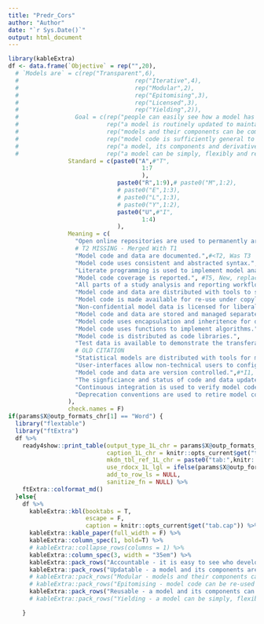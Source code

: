 ```yaml
---
title: "Predr_Cors"
author: "Author"
date: "`r Sys.Date()`"
output: html_document
---
```

```r
library(kableExtra)  
df <- data.frame(`Objective` = rep("",20),
  # `Models are` = c(rep("Transparent",6),
  #                                 rep("Iterative",4),
  #                                 rep("Modular",2),
  #                                 rep("Epitomising",3),
  #                                 rep("Licensed",3),
  #                                 rep("Yielding",2)),
  #                Goal = c(rep("people can easily see how a model has been implemented and tested",6),
  #                         rep("a model is routinely updated to maintain and improve validity",4),
  #                         rep("models and their components can be combined to extend their scope",2),
  #                         rep("model code is sufficiently general to be be re-used in multiple decision contexts",3),
  #                         rep("a model, its components and derivatives are persistently re-usable by other modeller",3),
  #                         rep("a model can be simply, flexibly and reliably used as a decision aid",2)),
                 Standard = c(paste0("A",#"T", 
                                      1:7
                                      ),
                               paste0("R",1:9),# paste0("M",1:2),
                               # paste0("E",1:3),
                               # paste0("L",1:3),
                               # paste0("Y",1:2),
                               paste0("U",#"I",
                                      1:4)
                               ),
                 Meaning = c(
                   "Open online repositories are used to permanently archive, uniquely identify and transparently record authorship and development history of model code and data.",#T1
                   # T2 MISSING - Merged With T1
                   "Model code and data are documented.",#<T2, Was T3
                   "Model code uses consistent and abstracted syntax.",# T3, Was T4 -->
                   "Literate programming is used to implement model analyses.",#T4,Was T5
                   "Model code coverage is reported.", #T5, New, replaces version now moved to T4 
                   "All parts of a study analysis and reporting workflow can be reproduced and/or replicated.", #T6, was T7, Replaces Deleted T6 
                   "Model code and data are distributed with tools to support appropriate citation.",#*L3: New, new location
                   "Model code is made available for re-use under copyleft or permissive licenses.",#L1: **
                   "Non-confidential model data is licensed for liberal re-use (potentially subject to ethical use terms).",#L2
                   "Model code and data are stored and managed separately.",#*M1: Modified (lost ref to licensed and cited) 
                   "Model code uses encapsulation and inheritence for data structures.",#*M2: Replacement - Old version now merged with E1 # And with E2: "Modules are inheriting data-structures.",#E2
                   "Model code uses functions to implement algorithms.",#E1: Modified (lost ref to OOP and merged with M2) -->
                   "Model code is distributed as code libraries.",
                   "Test data is available to demonstrate the transferability of model code.",#E3: **
                   # OLD CITATION
                   "Statistical models are distributed with tools for making out of sample predictions.",#*Y1: New, Replaces Old Y1 (now Y2)
                   "User-interfaces allow non-technical users to configure and use models.",#Y2: Was Y1     
                   "Model code and data are version controlled.",#*I1, Was I2 
                   "The signficiance and status of code and data updates are indicated with semantic versioning and release types.",#I2, Was I1 
                   "Continuous integration is used to verify model code updates.",#I3 
                   "Deprecation conventions are used to retire model code and data."#**I4 
                 ),
                 check.names = F)
if(params$X@outp_formats_chr[1] == "Word") {
  library("flextable")
  library("ftExtra")
  df %>%
    ready4show::print_table(output_type_1L_chr = params$X@outp_formats_chr[1],
                            caption_1L_chr = knitr::opts_current$get("tab.cap"),
                            mkdn_tbl_ref_1L_chr = paste0("tab:",knitr::opts_current$get("tab.id")),
                            use_rdocx_1L_lgl = ifelse(params$X@outp_formats_chr[1]=="Word",T,F),
                            add_to_row_ls = NULL,
                            sanitize_fn = NULL) %>%
    ftExtra::colformat_md()
  }else{
    df %>%
      kableExtra::kbl(booktabs = T, 
                      escape = F,
                      caption = knitr::opts_current$get("tab.cap")) %>%
      kableExtra::kable_paper(full_width = F) %>%
      kableExtra::column_spec(1, bold=T) %>%
      # kableExtra::collapse_rows(columns = 1) %>%
      kableExtra::column_spec(3, width = "35em") %>%
      kableExtra::pack_rows("Accountable - it is easy to see who developed, tested and applied a model and how they did it.",1,7) %>%
      kableExtra::pack_rows("Updatable - a model and its components are maintained and continuously improved.",17,20) %>%
      # kableExtra::pack_rows("Modular - models and their components can be combined to extend their scope",11,12) %>%
      # kableExtra::pack_rows("Epitomising - model code can be re-used in other decision contexts",13,15) %>%
      kableExtra::pack_rows("Reusable - a model and its components can be used in other models and by other modellers.",8,16) #%>%
      # kableExtra::pack_rows("Yielding - a model can be simply, flexibly and reliably used as a decision aid",19,20)

    }
```